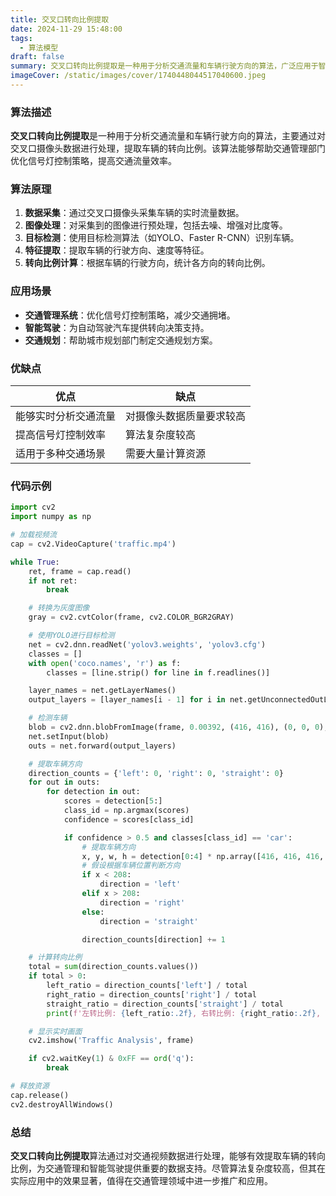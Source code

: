 ```yaml
---
title: 交叉口转向比例提取
date: 2024-11-29 15:48:00
tags:
  - 算法模型
draft: false
summary: 交叉口转向比例提取是一种用于分析交通流量和车辆行驶方向的算法，广泛应用于智能交通系统和交通管理领域。
imageCover: /static/images/cover/1740448044517040600.jpeg
---
```


### 算法描述

**交叉口转向比例提取**是一种用于分析交通流量和车辆行驶方向的算法，主要通过对交叉口摄像头数据进行处理，提取车辆的转向比例。该算法能够帮助交通管理部门优化信号灯控制策略，提高交通流量效率。

### 算法原理

1. **数据采集**：通过交叉口摄像头采集车辆的实时流量数据。
2. **图像处理**：对采集到的图像进行预处理，包括去噪、增强对比度等。
3. **目标检测**：使用目标检测算法（如YOLO、Faster R-CNN）识别车辆。
4. **特征提取**：提取车辆的行驶方向、速度等特征。
5. **转向比例计算**：根据车辆的行驶方向，统计各方向的转向比例。

### 应用场景

- **交通管理系统**：优化信号灯控制策略，减少交通拥堵。
- **智能驾驶**：为自动驾驶汽车提供转向决策支持。
- **交通规划**：帮助城市规划部门制定交通规划方案。

### 优缺点

| **优点**             | **缺点**                 |
| -------------------- | ------------------------ |
| 能够实时分析交通流量 | 对摄像头数据质量要求较高 |
| 提高信号灯控制效率   | 算法复杂度较高           |
| 适用于多种交通场景   | 需要大量计算资源         |

### 代码示例

```python
import cv2
import numpy as np

# 加载视频流
cap = cv2.VideoCapture('traffic.mp4')

while True:
    ret, frame = cap.read()
    if not ret:
        break

    # 转换为灰度图像
    gray = cv2.cvtColor(frame, cv2.COLOR_BGR2GRAY)

    # 使用YOLO进行目标检测
    net = cv2.dnn.readNet('yolov3.weights', 'yolov3.cfg')
    classes = []
    with open('coco.names', 'r') as f:
        classes = [line.strip() for line in f.readlines()]

    layer_names = net.getLayerNames()
    output_layers = [layer_names[i - 1] for i in net.getUnconnectedOutLayers()]

    # 检测车辆
    blob = cv2.dnn.blobFromImage(frame, 0.00392, (416, 416), (0, 0, 0), True, crop=False)
    net.setInput(blob)
    outs = net.forward(output_layers)

    # 提取车辆方向
    direction_counts = {'left': 0, 'right': 0, 'straight': 0}
    for out in outs:
        for detection in out:
            scores = detection[5:]
            class_id = np.argmax(scores)
            confidence = scores[class_id]

            if confidence > 0.5 and classes[class_id] == 'car':
                # 提取车辆方向
                x, y, w, h = detection[0:4] * np.array([416, 416, 416, 416])
                # 假设根据车辆位置判断方向
                if x < 208:
                    direction = 'left'
                elif x > 208:
                    direction = 'right'
                else:
                    direction = 'straight'

                direction_counts[direction] += 1

    # 计算转向比例
    total = sum(direction_counts.values())
    if total > 0:
        left_ratio = direction_counts['left'] / total
        right_ratio = direction_counts['right'] / total
        straight_ratio = direction_counts['straight'] / total
        print(f'左转比例: {left_ratio:.2f}, 右转比例: {right_ratio:.2f}, 直行比例: {straight_ratio:.2f}')

    # 显示实时画面
    cv2.imshow('Traffic Analysis', frame)

    if cv2.waitKey(1) & 0xFF == ord('q'):
        break

# 释放资源
cap.release()
cv2.destroyAllWindows()
```

### 总结

**交叉口转向比例提取**算法通过对交通视频数据进行处理，能够有效提取车辆的转向比例，为交通管理和智能驾驶提供重要的数据支持。尽管算法复杂度较高，但其在实际应用中的效果显著，值得在交通管理领域中进一步推广和应用。
